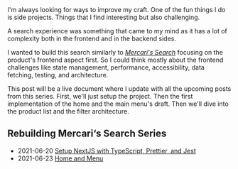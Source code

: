 <div class="series">
I'm always looking for ways to improve my craft. One of the fun things I do is side projects. Things that I find interesting but also challenging.

A search experience was something that came to my mind as it has a lot of complexity both in the frontend and in the backend sides.

I wanted to build this search similarly to [_Mercari's Search_](https://www.mercari.com/) focusing on the product's frontend aspect first. So I could think mostly about the frontend challenges like state management, performance, accessibility, data fetching, testing, and architecture.

This post will be a live document where I update with all the upcoming posts from this series. First, we'll just setup the project. Then the first implementation of the home and the main menu's draft. Then we'll dive into the product list and the filter architecture.

## Rebuilding Mercari‘s Search Series

- <time class="date">2021-06-20</time> <span>[Setup NextJS with TypeScript, Prettier, and Jest](/series/rebuilding-mercaris-search/setup-nextjs-with-typescript-prettier-and-jest)</span>
- <time class="date">2021-06-23</time> <span>[Home and Menu](/series/rebuilding-mercaris-search/home-menu)</span>
</div>
